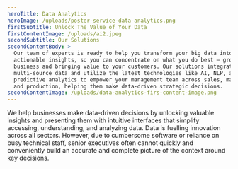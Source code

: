 ```yaml
---
heroTitle: Data Analytics
heroImage: /uploads/poster-service-data-analytics.png
firstSubtitle: Unlock The Value of Your Data
firstContentImage: /uploads/ai2.jpeg
secondSubtitle: Our Solutions
secondContentBody: >
  Our team of experts is ready to help you transform your big data into
  actionable insights, so you can concentrate on what you do best – growing your
  business and bringing value to your customers. Our solutions integrate
  multi-source data and utilize the latest technologies like AI, NLP, and
  predictive analytics to empower your management team across sales, marketing,
  and production, helping them make data-driven strategic decisions.
secondContentImage: /uploads/data-analytics-firs-content-image.png
---
```


We help businesses make data-driven decisions by unlocking valuable insights and presenting them with intuitive interfaces that simplify accessing, understanding, and analyzing data. Data is fuelling innovation across all sectors. However, due to cumbersome software or reliance on busy technical staff, senior executives often cannot quickly and conveniently build an accurate and complete picture of the context around key decisions.
